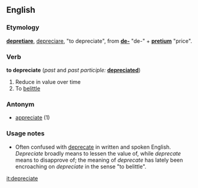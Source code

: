 ==English==
=== Etymology===
{{L.}} '''[[depretiare]]''', [[depreciare]], "to depreciate", from '''[[de-]]''' "de-" + '''[[pretium]]''' "price".

=== Verb ===
'''to depreciate''' (''past'' and ''past participle:'' '''[[depreciated]]''')
# Reduce in value over time
# To [[belittle]]

=== Antonym ===
* [[appreciate]] (1)

=== Usage notes ===
* Often confused with [[deprecate]] in written and spoken English.  ''Depreciate'' broadly means to lessen the value of, while ''deprecate'' means to disapprove of; the meaning of ''deprecate'' has lately been encroaching on ''depreciate'' in the sense "to belittle".

[[it:depreciate]]